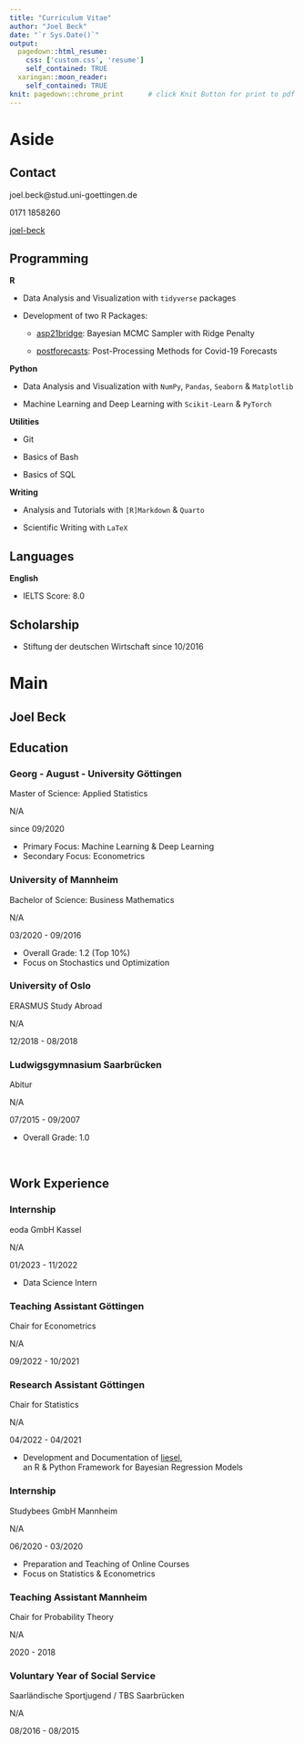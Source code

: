 ```yaml
---
title: "Curriculum Vitae"
author: "Joel Beck"
date: "`r Sys.Date()`"
output:
  pagedown::html_resume:
    css: ['custom.css', 'resume']
    self_contained: TRUE
  xaringan::moon_reader:
    self_contained: TRUE
knit: pagedown::chrome_print      # click Knit Button for print to pdf
---
```



Aside
================================================================================




Contact {#contact}
--------------------------------------------------------------------------------

<i class="fa fa-envelope"></i> joel.beck@stud.uni-goettingen.de

<i class="fas fa-phone"></i> 0171 1858260

<i class="fab fa-github"></i> [joel-beck](https://github.com/joel-beck)


Programming {#programming}
-------------------------------------------------------------------

**R**

  - Data Analysis and Visualization with `tidyverse` packages

  - Development of two R Packages:

      - [asp21bridge](https://github.com/joel-beck/asp21bridge): Bayesian MCMC Sampler with Ridge Penalty

      - [postforecasts](https://github.com/nikosbosse/post-processing-forecasts): Post-Processing Methods for Covid-19 Forecasts


**Python**

  - Data Analysis and Visualization with `NumPy`, `Pandas`, `Seaborn` & `Matplotlib`

  - Machine Learning and Deep Learning with `Scikit-Learn` & `PyTorch`


**Utilities**

  - Git

  - Basics of Bash

  - Basics of SQL


**Writing**

  - Analysis and Tutorials with `[R]Markdown` & `Quarto`

  - Scientific Writing with `LaTeX`




Languages {#language}
-------------------------------------------------------------------

**English**

  - IELTS Score: 8.0


Scholarship {#scholarship}
-------------------------------------------------------------------

  - Stiftung der deutschen Wirtschaft since 10/2016




Main
================================================================================




Joel Beck {#title}
---------------------------------------------------------------------------------




Education {data-icon=graduation-cap data-concise=true}
---------------------------------------------------------------------------------


### Georg - August - University Göttingen

Master of Science: Applied Statistics

N/A <!-- do not display location marker -->

since 09/2020

- Primary Focus: Machine Learning & Deep Learning
- Secondary Focus: Econometrics


### University of Mannheim

Bachelor of Science: Business Mathematics

N/A

03/2020 - 09/2016 <!-- timeline order from bottom to top -->

- Overall Grade: 1.2 (Top 10%)
- Focus on Stochastics und Optimization


### University of Oslo

ERASMUS Study Abroad

N/A

12/2018 - 08/2018


### Ludwigsgymnasium Saarbrücken

Abitur

N/A

07/2015 - 09/2007

- Overall Grade: 1.0


<br> <!-- vergrößert Abstand -->



Work Experience {data-icon=chalkboard-teacher}
---------------------------------------------------------------------------------

### Internship

eoda GmbH Kassel

N/A

01/2023 - 11/2022

- Data Science Intern


### Teaching Assistant Göttingen

Chair for Econometrics

N/A

09/2022 - 10/2021


### Research Assistant Göttingen

Chair for Statistics

N/A

04/2022 - 04/2021

- Development and Documentation of [liesel](https://github.com/liesel-devs/liesel), \
an R & Python Framework for Bayesian Regression Models


### Internship

Studybees GmbH Mannheim

N/A

06/2020 - 03/2020

- Preparation and Teaching of Online Courses
- Focus on Statistics & Econometrics



### Teaching Assistant Mannheim

Chair for Probability Theory

N/A

2020 - 2018



### Voluntary Year of Social Service

Saarländische Sportjugend / TBS Saarbrücken

N/A

08/2016 - 08/2015

<br> <!-- verlängert blaue timeline -->
